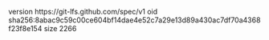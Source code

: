 version https://git-lfs.github.com/spec/v1
oid sha256:8abac9c59c00ce604bf14dae4e52c7a29e13d89a430ac7df70a4368f23f8e154
size 2266
